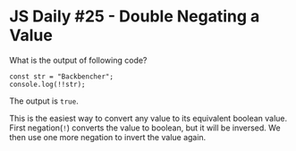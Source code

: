 
<Layout>
<SEO title="JS Daily #25 - Double Negating a Value" />
<JSLayout>

# JS Daily #25 - Double Negating a Value

What is the output of following code?

```javascript{numberLines: true}
const str = "Backbencher";
console.log(!!str);
```

<Divider />

The output is `true`.

This is the easiest way to convert any value to its equivalent boolean value. First negation(`!`) converts the value to boolean, but it will be inversed. We then use one more negation to invert the value again.


</JSLayout>
</Layout>
